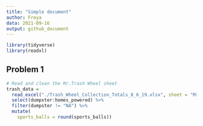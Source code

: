```yaml
---
title: "Simple document"
author: Freya
data: 2021-09-16
output: github_document
---
```

```r
library(tidyverse)
library(readxl)
```

## Problem 1

```r
# Read and clean the Mr.Trash Wheel sheet
trash_data = 
  read_excel("./Trash_Wheel_Collection_Totals_8_6_19.xlsx", sheet = "Mr. Trash Wheel") %>%     janitor::clean_names() %>% 
  select(dumpster:homes_powered) %>% 
  filter(dumpster != "NA") %>% 
  mutate(
    sports_balls = round(sports_balls))
```


